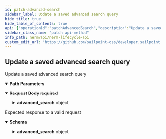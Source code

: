 ```yaml
---
id: patch-advanced-search
sidebar_label: Update a saved advanced search query
hide_title: true
hide_table_of_contents: true
api: {"operationId":"patchAdvancedSearch","description":"Update a saved advanced search query","tags":["Advanced Search"],"parameters":[{"name":"id","in":"path","description":"ID of the object to retrieve or update","required":true,"schema":{"type":"string","format":"uuid"},"example":"db6f8e8b-65c2-47d5-a0db-90bcc4e9df9e"}],"requestBody":{"required":true,"content":{"application/json":{"schema":{"type":"object","properties":{"advanced_search":{"type":"object","properties":{"id":{"description":"the id of the object","type":"string","format":"uuid","example":"db6f8e8b-65c2-47d5-a0db-90bcc4e9df9e"},"label":{"description":"the label","type":"string","example":"mylabel"},"condition_rules_attributes":{"description":"The attributes for the condition rules","type":"array","items":{"anyOf":[{"type":"object","properties":{"id":{"description":"the id","type":"string","format":"uuid","readOnly":true,"example":"db6f8e8b-65c2-47d5-a0db-90bcc4e9df9e"},"type":{"description":"the type","type":"string","required":true,"enum":["ProfileTypeRule"],"example":"ProfileTypeRule"},"comparison_operator":{"description":"The operator to use for comparison","type":"string","enum":["==","!="],"example":"=="},"value":{"description":"The value to use in the comparison","type":"string","format":"uuid","example":"db6f8e8b-65c2-47d5-a0db-90bcc4e9df9e"},"_destroy":{"description":"Should this Profile type rule be destroyed?","type":"boolean","default":false,"example":false}}},{"type":"object","properties":{"id":{"description":"The id","type":"string","format":"uuid","readOnly":true,"example":"db6f8e8b-65c2-47d5-a0db-90bcc4e9df9e"},"type":{"description":"The type","type":"string","required":true,"enum":["ProfileStatusRule"],"example":"ProfileStatusRule"},"comparison_operator":{"description":"The operator to use to compare","type":"string","enum":["==","!="],"example":"=="},"value":{"description":"The value","type":"string","enum":["Active","Inactive","Leave of absence","Terminated"],"example":"Active"},"_destroy":{"description":"Should this be destroyed","type":"boolean","default":false,"example":false}}},{"type":"object","properties":{"id":{"description":"The Id","type":"string","format":"uuid","readOnly":true,"example":"db6f8e8b-65c2-47d5-a0db-90bcc4e9df9e"},"uid":{"description":"The uid","type":"string","minLength":32,"maxLength":32,"readOnly":true,"example":"db6f8e8b-65c2-47d5-a0db-90bcc4e9df9e"},"type":{"description":"The type","type":"string","required":true,"enum":["ProfileAttributeRule"],"example":"ProfileAttributeRule"},"condition_object_type":{"description":"The condition_object_type","type":"string","required":true,"enum":["TextFieldAttribute","TextAreaAttribute"],"example":"TextAreaAttribute"},"condition_object_id":{"description":"The condition_object_id","type":"string","required":true,"format":"uuid","example":"db6f8e8b-65c2-47d5-a0db-90bcc4e9df9e"},"comparison_operator":{"description":"The operator used for comparisons","type":"string","required":true,"enum":["==","!=",">","<","start_with?","end_with?","include?"],"example":"=="},"value":{"description":"The value","type":"string","required":true,"example":"Some value"},"_destroy":{"description":"Destroy","type":"boolean","default":false,"example":false}}},{"type":"object","properties":{"id":{"description":"the id","type":"string","format":"uuid","readOnly":true,"example":"db6f8e8b-65c2-47d5-a0db-90bcc4e9df9e"},"uid":{"description":"the uid","type":"string","minLength":32,"maxLength":32,"readOnly":true,"example":"db6f8e8b-65c2-47d5-a0db-90bcc4e9df9e"},"type":{"description":"the type","type":"string","required":true,"enum":["ProfileAttributeRule"],"example":"ProfileAttributeRule"},"condition_object_type":{"description":"The condition_object_type","type":"string","required":true,"enum":["DateAttribute"],"example":"DateAttribute"},"condition_object_id":{"description":"The condition_object_id","type":"string","format":"uuid","example":"db6f8e8b-65c2-47d5-a0db-90bcc4e9df9e"},"secondary_attribute_type":{"description":"the secondary attribute type","type":"string","enum":["DateAttribute"],"example":"DateAttribute"},"secondary_attribute_id":{"description":"The secondary attribute id","type":"string","format":"uuid","example":"db6f8e8b-65c2-47d5-a0db-90bcc4e9df9e"},"comparison_operator":{"description":"The operator to use for comparison","type":"string","enum":[">","<","after","before"],"example":"<"},"value":{"description":"The value","type":"string","required":true,"enum":["Today","<uid>"],"example":"Today"},"secondary_value":{"description":"The secondary value","type":"string","enum":["after","before"],"example":"after"},"tertiary_value":{"description":"The tertiary value","type":"string","example":30},"_destroy":{"description":"should this be destroyed","type":"boolean","default":false,"example":false}}},{"type":"object","properties":{"id":{"description":"the id","type":"string","format":"uuid","readOnly":true,"example":"db6f8e8b-65c2-47d5-a0db-90bcc4e9df9e"},"uid":{"description":"the iud","type":"string","minLength":32,"maxLength":32,"readOnly":true,"example":"db6f8e8b-65c2-47d5-a0db-90bcc4e9df9e"},"type":{"description":"the type","type":"string","required":true,"enum":["ProfileAttributeRule"],"example":"ProfileAttributeRule"},"condition_object_type":{"description":"The condition object type","type":"string","required":true,"enum":["ProfileSelectAttribute","ProfileSearchAttribute","OwnerSelectAttribute","OwnerSearchAttribute","ContributorSelectAttribute","ContributorSearchAttribute"],"example":"ProfileSearchAttribute"},"condition_object_id":{"description":"The condition object id","type":"string","required":true,"format":"uuid","example":"db6f8e8b-65c2-47d5-a0db-90bcc4e9df9e"},"comparison_operator":{"description":"The operator to use for comparison","type":"string","required":true,"enum":["include?","exclude?"],"example":"include?"},"value":{"description":"the value","type":"string","required":true,"format":"uuid","example":"db6f8e8b-65c2-47d5-a0db-90bcc4e9df9e"},"_destroy":{"description":"Should this be destroyed?","type":"boolean","default":false,"example":false}}},{"type":"object","properties":{"id":{"description":"the id","type":"string","format":"uuid","readOnly":true,"example":"db6f8e8b-65c2-47d5-a0db-90bcc4e9df9e"},"uid":{"description":"the uid","type":"string","minLength":32,"maxLength":32,"readOnly":true,"example":"db6f8e8b-65c2-47d5-a0db-90bcc4e9df9e"},"type":{"description":"the type","type":"string","required":true,"enum":["RiskRule"],"example":"RiskRule"},"comparison_operator":{"description":"The operator to use for comparison","type":"string","enum":["==",">","<"],"example":"=="},"value":{"description":"the value","type":"string","summary":"id of the Risk Level being compared against","required":true,"format":"uuid","example":"db6f8e8b-65c2-47d5-a0db-90bcc4e9df9e"},"secondary_value":{"description":"The secondary value","type":"string","required":true,"enum":["OverallRisk"],"example":"OverallRisk"},"_destroy":{"description":"Should this riskrule be destroyed","type":"boolean","default":false,"example":false}}}]},"example":[{"type":"ProfileTypeRule","comparison_operator":"==","value":"db6f8e8b-65c2-47d5-a0db-90bcc4e9df9e"},{"type":"ProfileStatusRule","id":"db6f8e8b-65c2-47d5-a0db-90bcc4e9df9e","uid":"db6f8e8b-65c2-47d5-a0db-90bcc4e9df9e","comparison_operator":"==","value":"Active"}]}}}}}}}},"responses":{"200":{"description":"Expected response to a valid request","content":{"application/json":{"schema":{"type":"object","properties":{"advanced_search":{"type":"object","properties":{"id":{"description":"The id","type":"string","format":"uuid","readOnly":true,"example":"db6f8e8b-65c2-47d5-a0db-90bcc4e9df9e"},"uid":{"description":"the uid","type":"string","minLength":32,"maxLength":32,"readOnly":true,"example":"db6f8e8b-65c2-47d5-a0db-90bcc4e9df9e"},"label":{"description":"the label","type":"string","example":"mylabel"},"condition_rules_attributes":{"description":"The condition rules attributes","type":"array","items":{"anyOf":[{"type":"object","properties":{"id":{"description":"The id","type":"string","format":"uuid","readOnly":true,"example":"db6f8e8b-65c2-47d5-a0db-90bcc4e9df9e"},"uid":{"description":"The uuid","type":"string","minLength":32,"maxLength":32,"readOnly":true,"example":"db6f8e8b-65c2-47d5-a0db-90bcc4e9df9e"},"type":{"description":"The type","type":"string","required":true,"enum":["ProfileTypeRule"],"example":"ProfileTypeRule"},"comparison_operator":{"description":"The comparison operator","type":"string","enum":["==","!="],"example":"=="},"value":{"description":"The value","type":"string","format":"uuid","example":"db6f8e8b-65c2-47d5-a0db-90bcc4e9df9e"}}},{"type":"object","properties":{"id":{"description":"The id","type":"string","format":"uuid","readOnly":true,"example":"db6f8e8b-65c2-47d5-a0db-90bcc4e9df9e"},"uid":{"description":"The uid","type":"string","minLength":32,"maxLength":32,"readOnly":true,"example":"db6f8e8b-65c2-47d5-a0db-90bcc4e9df9e"},"type":{"description":"The type","type":"string","required":true,"enum":["ProfileStatusRule"],"example":"ProfileStatusRule"},"comparison_operator":{"description":"The comparison operator","type":"string","enum":["==","!="],"example":"=="},"value":{"description":"The value","type":"string","enum":["Active","Inactive","Leave of absence","Terminated"],"example":"Active"}}},{"type":"object","properties":{"id":{"description":"the id","type":"string","format":"uuid","readOnly":true,"example":"db6f8e8b-65c2-47d5-a0db-90bcc4e9df9e"},"uid":{"description":"the uid","type":"string","minLength":32,"maxLength":32,"readOnly":true,"example":"db6f8e8b-65c2-47d5-a0db-90bcc4e9df9e"},"type":{"description":"The type","type":"string","required":true,"enum":["ProfileAttributeRule"],"example":"ProfileAttributeRule"},"condition_object_type":{"description":"The condition_object_type","type":"string","required":true,"enum":["TextFieldAttribute","TextAreaAttribute"],"example":"TextAreaAttribute"},"condition_object_id":{"description":"The condition_object_id","type":"string","required":true,"format":"uuid","example":"db6f8e8b-65c2-47d5-a0db-90bcc4e9df9e"},"comparison_operator":{"description":"The operator to use for comparison","type":"string","required":true,"enum":["==","!=",">","<","start_with?","end_with?","include?"],"example":"=="},"value":{"description":"The value","type":"string","required":true,"example":"Some value"}}},{"type":"object","properties":{"id":{"description":"The id","type":"string","format":"uuid","readOnly":true,"example":"db6f8e8b-65c2-47d5-a0db-90bcc4e9df9e"},"uid":{"description":"The uid","type":"string","minLength":32,"maxLength":32,"readOnly":true,"example":"db6f8e8b-65c2-47d5-a0db-90bcc4e9df9e"},"type":{"description":"The type","type":"string","required":true,"enum":["ProfileAttributeRule"],"example":"ProfileAttributeRule"},"condition_object_type":{"description":"The condition object type","type":"string","required":true,"enum":["DateAttribute"],"example":"DateAttribute"},"condition_object_id":{"description":"The condition object id","type":"string","format":"uuid","example":"db6f8e8b-65c2-47d5-a0db-90bcc4e9df9e"},"secondary_attribute_type":{"description":"The secondary_attribute_type","type":"string","enum":["DateAttribute"],"example":"DateAttribute"},"secondary_attribute_id":{"description":"The secondary_attribute_id","type":"string","format":"uuid","example":"db6f8e8b-65c2-47d5-a0db-90bcc4e9df9e"},"comparison_operator":{"description":"The operator to use for comparison","type":"string","enum":[">","<","after","before"],"example":"<"},"value":{"description":"The value to use for comparison","type":"string","required":true,"enum":["Today","<uid>"],"example":"Today"},"secondary_value":{"description":"The secondary value","type":"string","enum":["after","before"],"example":"after"},"tertiary_value":{"description":"the tertiary_value","type":"string","example":30}}},{"type":"object","properties":{"id":{"description":"The id","type":"string","format":"uuid","readOnly":true,"example":"db6f8e8b-65c2-47d5-a0db-90bcc4e9df9e"},"uid":{"description":"The uid","type":"string","minLength":32,"maxLength":32,"readOnly":true,"example":"db6f8e8b-65c2-47d5-a0db-90bcc4e9df9e"},"type":{"description":"The type","type":"string","required":true,"enum":["ProfileAttributeRule"],"example":"ProfileAttributeRule"},"condition_object_type":{"description":"The condition_object_type","type":"string","required":true,"enum":["ProfileSelectAttribute","ProfileSearchAttribute","OwnerSelectAttribute","OwnerSearchAttribute","ContributorSelectAttribute","ContributorSearchAttribute"],"example":"OwnerSearchAttribute"},"condition_object_id":{"description":"The condition_object_id","type":"string","required":true,"format":"uuid","example":"db6f8e8b-65c2-47d5-a0db-90bcc4e9df9e"},"comparison_operator":{"description":"The comparison_operator","type":"string","required":true,"enum":["include?","exclude?"],"example":"include?"},"value":{"description":"The value","type":"string","required":true,"format":"uuid","example":"db6f8e8b-65c2-47d5-a0db-90bcc4e9df9e"}}},{"type":"object","properties":{"id":{"description":"The id","type":"string","format":"uuid","readOnly":true,"example":"db6f8e8b-65c2-47d5-a0db-90bcc4e9df9e"},"uid":{"description":"the uid","type":"string","minLength":32,"maxLength":32,"readOnly":true,"example":"db6f8e8b-65c2-47d5-a0db-90bcc4e9df9e"},"type":{"description":"The type","type":"string","required":true,"enum":["RiskRule"],"example":"RiskRule"},"comparison_operator":{"description":"The operator to use for comparison","type":"string","enum":["==",">","<"],"example":"=="},"value":{"description":"Id of the Risk Level being compared against","type":"string","summary":"id of the Risk Level being compared against","required":true,"format":"uuid","example":"db6f8e8b-65c2-47d5-a0db-90bcc4e9df9e"},"secondary_value":{"description":"The secondary value","type":"string","required":true,"enum":["OverallRisk"],"example":"OverallRisk"}}}]},"example":[{"type":"ProfileTypeRule","comparison_operator":"==","value":"db6f8e8b-65c2-47d5-a0db-90bcc4e9df9e"},{"type":"ProfileStatusRule","id":"db6f8e8b-65c2-47d5-a0db-90bcc4e9df9e","uid":"db6f8e8b-65c2-47d5-a0db-90bcc4e9df9e","comparison_operator":"==","value":"Active"}]}}}}}}}}},"method":"patch","path":"/advanced_search/{id}","jsonRequestBodyExample":{"advanced_search":{"id":"db6f8e8b-65c2-47d5-a0db-90bcc4e9df9e","label":"mylabel","condition_rules_attributes":[{"type":"ProfileTypeRule","comparison_operator":"==","value":"db6f8e8b-65c2-47d5-a0db-90bcc4e9df9e"},{"type":"ProfileStatusRule","id":"db6f8e8b-65c2-47d5-a0db-90bcc4e9df9e","uid":"db6f8e8b-65c2-47d5-a0db-90bcc4e9df9e","comparison_operator":"==","value":"Active"}]}},"info":{"version":"1.0.0","title":"NERM Lifecycle API","description":"The Lifecycle API can be used to access and modify various resources in your environment.","license":{"name":"MIT"}},"postman":{"name":"Update a saved advanced search query","description":{"content":"Update a saved advanced search query","type":"text/plain"},"url":{"path":["advanced_search",":id"],"host":["{{baseUrl}}"],"query":[],"variable":[{"disabled":false,"description":{"content":"(Required) ID of the object to retrieve or update","type":"text/plain"},"type":"any","value":"","key":"id"}]},"header":[{"key":"Content-Type","value":"application/json"},{"key":"Accept","value":"application/json"}],"method":"PATCH","body":{"mode":"raw","raw":"\"\"","options":{"raw":{"language":"json"}}}}}
sidebar_class_name: "patch api-method"
info_path: nerm/api/nerm-lifecycle-api
custom_edit_url: "https://github.com/sailpoint-oss/developer.sailpoint.com/issues/new?assignees=&labels=&template=bug-report.md&title=%5BBug%5D+Your+Bug+Report+Here Requesting changes to 'Update a saved advanced search query' (patch-advanced-search)"
---
```



## Update a saved advanced search query



Update a saved advanced search query

<details style={{"marginBottom":"1rem"}} data-collapsed={false} open={true}><summary style={{}}><strong>Path Parameters</strong></summary><div><ul><ParamsItem className={"paramsItem"} param={{"name":"id","in":"path","description":"ID of the object to retrieve or update","required":true,"schema":{"type":"string","format":"uuid"},"example":"db6f8e8b-65c2-47d5-a0db-90bcc4e9df9e"}}></ParamsItem></ul></div></details><MimeTabs><TabItem label={"application/json"} value={"application/json-schema"}><details style={{}} data-collapsed={false} open={true}><summary style={{"textAlign":"left"}}><strong>Request Body</strong><strong style={{"fontSize":"var(--ifm-code-font-size)","color":"var(--openapi-required)"}}> required</strong></summary><div style={{"textAlign":"left","marginLeft":"1rem"}}></div><ul style={{"marginLeft":"1rem"}}><SchemaItem collapsible={true} className={"schemaItem"}><details style={{}}><summary style={{}}><strong>advanced_search</strong><span style={{"opacity":"0.6"}}> object</span></summary><div style={{"marginLeft":"1rem"}}><SchemaItem collapsible={false} name={"id"} required={false} deprecated={undefined} schemaDescription={"the id of the object"} schemaName={"uuid"} qualifierMessage={undefined} defaultValue={undefined}></SchemaItem><SchemaItem collapsible={false} name={"label"} required={false} deprecated={undefined} schemaDescription={"the label"} schemaName={"string"} qualifierMessage={undefined} defaultValue={undefined}></SchemaItem><SchemaItem collapsible={true} className={"schemaItem"}><details style={{}}><summary style={{}}><strong>condition_rules_attributes</strong><span style={{"opacity":"0.6"}}> object[]</span></summary><div style={{"marginLeft":"1rem"}}><div style={{"marginTop":".5rem","marginBottom":".5rem"}}>

The attributes for the condition rules

</div><div><div><span className={"badge badge--info"}>anyOf</span><SchemaTabs><TabItem label={"MOD1"} value={"0-item-properties"}><SchemaItem collapsible={false} name={"type"} required={false} deprecated={undefined} schemaDescription={"the type"} schemaName={"string"} qualifierMessage={"**Possible values:** [`ProfileTypeRule`]"} defaultValue={undefined}></SchemaItem><SchemaItem collapsible={false} name={"comparison_operator"} required={false} deprecated={undefined} schemaDescription={"The operator to use for comparison"} schemaName={"string"} qualifierMessage={"**Possible values:** [`==`, `!=`]"} defaultValue={undefined}></SchemaItem><SchemaItem collapsible={false} name={"value"} required={false} deprecated={undefined} schemaDescription={"The value to use in the comparison"} schemaName={"uuid"} qualifierMessage={undefined} defaultValue={undefined}></SchemaItem><SchemaItem collapsible={false} name={"_destroy"} required={false} deprecated={undefined} schemaDescription={"Should this Profile type rule be destroyed?"} schemaName={"boolean"} qualifierMessage={undefined} defaultValue={false}></SchemaItem></TabItem><TabItem label={"MOD2"} value={"1-item-properties"}><SchemaItem collapsible={false} name={"type"} required={false} deprecated={undefined} schemaDescription={"The type"} schemaName={"string"} qualifierMessage={"**Possible values:** [`ProfileStatusRule`]"} defaultValue={undefined}></SchemaItem><SchemaItem collapsible={false} name={"comparison_operator"} required={false} deprecated={undefined} schemaDescription={"The operator to use to compare"} schemaName={"string"} qualifierMessage={"**Possible values:** [`==`, `!=`]"} defaultValue={undefined}></SchemaItem><SchemaItem collapsible={false} name={"value"} required={false} deprecated={undefined} schemaDescription={"The value"} schemaName={"string"} qualifierMessage={"**Possible values:** [`Active`, `Inactive`, `Leave of absence`, `Terminated`]"} defaultValue={undefined}></SchemaItem><SchemaItem collapsible={false} name={"_destroy"} required={false} deprecated={undefined} schemaDescription={"Should this be destroyed"} schemaName={"boolean"} qualifierMessage={undefined} defaultValue={false}></SchemaItem></TabItem><TabItem label={"MOD3"} value={"2-item-properties"}><SchemaItem collapsible={false} name={"type"} required={false} deprecated={undefined} schemaDescription={"The type"} schemaName={"string"} qualifierMessage={"**Possible values:** [`ProfileAttributeRule`]"} defaultValue={undefined}></SchemaItem><SchemaItem collapsible={false} name={"condition_object_type"} required={false} deprecated={undefined} schemaDescription={"The condition_object_type"} schemaName={"string"} qualifierMessage={"**Possible values:** [`TextFieldAttribute`, `TextAreaAttribute`]"} defaultValue={undefined}></SchemaItem><SchemaItem collapsible={false} name={"condition_object_id"} required={false} deprecated={undefined} schemaDescription={"The condition_object_id"} schemaName={"uuid"} qualifierMessage={undefined} defaultValue={undefined}></SchemaItem><SchemaItem collapsible={false} name={"comparison_operator"} required={false} deprecated={undefined} schemaDescription={"The operator used for comparisons"} schemaName={"string"} qualifierMessage={"**Possible values:** [`==`, `!=`, `>`, `<`, `start_with?`, `end_with?`, `include?`]"} defaultValue={undefined}></SchemaItem><SchemaItem collapsible={false} name={"value"} required={false} deprecated={undefined} schemaDescription={"The value"} schemaName={"string"} qualifierMessage={undefined} defaultValue={undefined}></SchemaItem><SchemaItem collapsible={false} name={"_destroy"} required={false} deprecated={undefined} schemaDescription={"Destroy"} schemaName={"boolean"} qualifierMessage={undefined} defaultValue={false}></SchemaItem></TabItem><TabItem label={"MOD4"} value={"3-item-properties"}><SchemaItem collapsible={false} name={"type"} required={false} deprecated={undefined} schemaDescription={"the type"} schemaName={"string"} qualifierMessage={"**Possible values:** [`ProfileAttributeRule`]"} defaultValue={undefined}></SchemaItem><SchemaItem collapsible={false} name={"condition_object_type"} required={false} deprecated={undefined} schemaDescription={"The condition_object_type"} schemaName={"string"} qualifierMessage={"**Possible values:** [`DateAttribute`]"} defaultValue={undefined}></SchemaItem><SchemaItem collapsible={false} name={"condition_object_id"} required={false} deprecated={undefined} schemaDescription={"The condition_object_id"} schemaName={"uuid"} qualifierMessage={undefined} defaultValue={undefined}></SchemaItem><SchemaItem collapsible={false} name={"secondary_attribute_type"} required={false} deprecated={undefined} schemaDescription={"the secondary attribute type"} schemaName={"string"} qualifierMessage={"**Possible values:** [`DateAttribute`]"} defaultValue={undefined}></SchemaItem><SchemaItem collapsible={false} name={"secondary_attribute_id"} required={false} deprecated={undefined} schemaDescription={"The secondary attribute id"} schemaName={"uuid"} qualifierMessage={undefined} defaultValue={undefined}></SchemaItem><SchemaItem collapsible={false} name={"comparison_operator"} required={false} deprecated={undefined} schemaDescription={"The operator to use for comparison"} schemaName={"string"} qualifierMessage={"**Possible values:** [`>`, `<`, `after`, `before`]"} defaultValue={undefined}></SchemaItem><SchemaItem collapsible={false} name={"value"} required={false} deprecated={undefined} schemaDescription={"The value"} schemaName={"string"} qualifierMessage={"**Possible values:** [`Today`, `<uid>`]"} defaultValue={undefined}></SchemaItem><SchemaItem collapsible={false} name={"secondary_value"} required={false} deprecated={undefined} schemaDescription={"The secondary value"} schemaName={"string"} qualifierMessage={"**Possible values:** [`after`, `before`]"} defaultValue={undefined}></SchemaItem><SchemaItem collapsible={false} name={"tertiary_value"} required={false} deprecated={undefined} schemaDescription={"The tertiary value"} schemaName={"string"} qualifierMessage={undefined} defaultValue={undefined}></SchemaItem><SchemaItem collapsible={false} name={"_destroy"} required={false} deprecated={undefined} schemaDescription={"should this be destroyed"} schemaName={"boolean"} qualifierMessage={undefined} defaultValue={false}></SchemaItem></TabItem><TabItem label={"MOD5"} value={"4-item-properties"}><SchemaItem collapsible={false} name={"type"} required={false} deprecated={undefined} schemaDescription={"the type"} schemaName={"string"} qualifierMessage={"**Possible values:** [`ProfileAttributeRule`]"} defaultValue={undefined}></SchemaItem><SchemaItem collapsible={false} name={"condition_object_type"} required={false} deprecated={undefined} schemaDescription={"The condition object type"} schemaName={"string"} qualifierMessage={"**Possible values:** [`ProfileSelectAttribute`, `ProfileSearchAttribute`, `OwnerSelectAttribute`, `OwnerSearchAttribute`, `ContributorSelectAttribute`, `ContributorSearchAttribute`]"} defaultValue={undefined}></SchemaItem><SchemaItem collapsible={false} name={"condition_object_id"} required={false} deprecated={undefined} schemaDescription={"The condition object id"} schemaName={"uuid"} qualifierMessage={undefined} defaultValue={undefined}></SchemaItem><SchemaItem collapsible={false} name={"comparison_operator"} required={false} deprecated={undefined} schemaDescription={"The operator to use for comparison"} schemaName={"string"} qualifierMessage={"**Possible values:** [`include?`, `exclude?`]"} defaultValue={undefined}></SchemaItem><SchemaItem collapsible={false} name={"value"} required={false} deprecated={undefined} schemaDescription={"the value"} schemaName={"uuid"} qualifierMessage={undefined} defaultValue={undefined}></SchemaItem><SchemaItem collapsible={false} name={"_destroy"} required={false} deprecated={undefined} schemaDescription={"Should this be destroyed?"} schemaName={"boolean"} qualifierMessage={undefined} defaultValue={false}></SchemaItem></TabItem><TabItem label={"MOD6"} value={"5-item-properties"}><SchemaItem collapsible={false} name={"type"} required={false} deprecated={undefined} schemaDescription={"the type"} schemaName={"string"} qualifierMessage={"**Possible values:** [`RiskRule`]"} defaultValue={undefined}></SchemaItem><SchemaItem collapsible={false} name={"comparison_operator"} required={false} deprecated={undefined} schemaDescription={"The operator to use for comparison"} schemaName={"string"} qualifierMessage={"**Possible values:** [`==`, `>`, `<`]"} defaultValue={undefined}></SchemaItem><SchemaItem collapsible={false} name={"value"} required={false} deprecated={undefined} schemaDescription={"the value"} schemaName={"uuid"} qualifierMessage={undefined} defaultValue={undefined}></SchemaItem><SchemaItem collapsible={false} name={"secondary_value"} required={false} deprecated={undefined} schemaDescription={"The secondary value"} schemaName={"string"} qualifierMessage={"**Possible values:** [`OverallRisk`]"} defaultValue={undefined}></SchemaItem><SchemaItem collapsible={false} name={"_destroy"} required={false} deprecated={undefined} schemaDescription={"Should this riskrule be destroyed"} schemaName={"boolean"} qualifierMessage={undefined} defaultValue={false}></SchemaItem></TabItem></SchemaTabs></div></div></div></details></SchemaItem></div></details></SchemaItem></ul></details></TabItem></MimeTabs><div><ApiTabs><TabItem label={"200"} value={"200"}><div>

Expected response to a valid request

</div><div><MimeTabs schemaType={"response"}><TabItem label={"application/json"} value={"application/json"}><SchemaTabs><TabItem label={"Schema"} value={"Schema"}><details style={{}} data-collapsed={false} open={true}><summary style={{"textAlign":"left"}}><strong>Schema</strong></summary><div style={{"textAlign":"left","marginLeft":"1rem"}}></div><ul style={{"marginLeft":"1rem"}}><SchemaItem collapsible={true} className={"schemaItem"}><details style={{}}><summary style={{}}><strong>advanced_search</strong><span style={{"opacity":"0.6"}}> object</span></summary><div style={{"marginLeft":"1rem"}}><SchemaItem collapsible={false} name={"id"} required={false} deprecated={undefined} schemaDescription={"The id"} schemaName={"uuid"} qualifierMessage={undefined} defaultValue={undefined}></SchemaItem><SchemaItem collapsible={false} name={"uid"} required={false} deprecated={undefined} schemaDescription={"the uid"} schemaName={"string"} qualifierMessage={"**Possible values:** `>= 32 characters` and `<= 32 characters`"} defaultValue={undefined}></SchemaItem><SchemaItem collapsible={false} name={"label"} required={false} deprecated={undefined} schemaDescription={"the label"} schemaName={"string"} qualifierMessage={undefined} defaultValue={undefined}></SchemaItem><SchemaItem collapsible={true} className={"schemaItem"}><details style={{}}><summary style={{}}><strong>condition_rules_attributes</strong><span style={{"opacity":"0.6"}}> object[]</span></summary><div style={{"marginLeft":"1rem"}}><div style={{"marginTop":".5rem","marginBottom":".5rem"}}>

The condition rules attributes

</div><div><div><span className={"badge badge--info"}>anyOf</span><SchemaTabs><TabItem label={"MOD1"} value={"0-item-properties"}><SchemaItem collapsible={false} name={"id"} required={false} deprecated={undefined} schemaDescription={"The id"} schemaName={"uuid"} qualifierMessage={undefined} defaultValue={undefined}></SchemaItem><SchemaItem collapsible={false} name={"uid"} required={false} deprecated={undefined} schemaDescription={"The uuid"} schemaName={"string"} qualifierMessage={"**Possible values:** `>= 32 characters` and `<= 32 characters`"} defaultValue={undefined}></SchemaItem><SchemaItem collapsible={false} name={"type"} required={false} deprecated={undefined} schemaDescription={"The type"} schemaName={"string"} qualifierMessage={"**Possible values:** [`ProfileTypeRule`]"} defaultValue={undefined}></SchemaItem><SchemaItem collapsible={false} name={"comparison_operator"} required={false} deprecated={undefined} schemaDescription={"The comparison operator"} schemaName={"string"} qualifierMessage={"**Possible values:** [`==`, `!=`]"} defaultValue={undefined}></SchemaItem><SchemaItem collapsible={false} name={"value"} required={false} deprecated={undefined} schemaDescription={"The value"} schemaName={"uuid"} qualifierMessage={undefined} defaultValue={undefined}></SchemaItem></TabItem><TabItem label={"MOD2"} value={"1-item-properties"}><SchemaItem collapsible={false} name={"id"} required={false} deprecated={undefined} schemaDescription={"The id"} schemaName={"uuid"} qualifierMessage={undefined} defaultValue={undefined}></SchemaItem><SchemaItem collapsible={false} name={"uid"} required={false} deprecated={undefined} schemaDescription={"The uid"} schemaName={"string"} qualifierMessage={"**Possible values:** `>= 32 characters` and `<= 32 characters`"} defaultValue={undefined}></SchemaItem><SchemaItem collapsible={false} name={"type"} required={false} deprecated={undefined} schemaDescription={"The type"} schemaName={"string"} qualifierMessage={"**Possible values:** [`ProfileStatusRule`]"} defaultValue={undefined}></SchemaItem><SchemaItem collapsible={false} name={"comparison_operator"} required={false} deprecated={undefined} schemaDescription={"The comparison operator"} schemaName={"string"} qualifierMessage={"**Possible values:** [`==`, `!=`]"} defaultValue={undefined}></SchemaItem><SchemaItem collapsible={false} name={"value"} required={false} deprecated={undefined} schemaDescription={"The value"} schemaName={"string"} qualifierMessage={"**Possible values:** [`Active`, `Inactive`, `Leave of absence`, `Terminated`]"} defaultValue={undefined}></SchemaItem></TabItem><TabItem label={"MOD3"} value={"2-item-properties"}><SchemaItem collapsible={false} name={"id"} required={false} deprecated={undefined} schemaDescription={"the id"} schemaName={"uuid"} qualifierMessage={undefined} defaultValue={undefined}></SchemaItem><SchemaItem collapsible={false} name={"uid"} required={false} deprecated={undefined} schemaDescription={"the uid"} schemaName={"string"} qualifierMessage={"**Possible values:** `>= 32 characters` and `<= 32 characters`"} defaultValue={undefined}></SchemaItem><SchemaItem collapsible={false} name={"type"} required={false} deprecated={undefined} schemaDescription={"The type"} schemaName={"string"} qualifierMessage={"**Possible values:** [`ProfileAttributeRule`]"} defaultValue={undefined}></SchemaItem><SchemaItem collapsible={false} name={"condition_object_type"} required={false} deprecated={undefined} schemaDescription={"The condition_object_type"} schemaName={"string"} qualifierMessage={"**Possible values:** [`TextFieldAttribute`, `TextAreaAttribute`]"} defaultValue={undefined}></SchemaItem><SchemaItem collapsible={false} name={"condition_object_id"} required={false} deprecated={undefined} schemaDescription={"The condition_object_id"} schemaName={"uuid"} qualifierMessage={undefined} defaultValue={undefined}></SchemaItem><SchemaItem collapsible={false} name={"comparison_operator"} required={false} deprecated={undefined} schemaDescription={"The operator to use for comparison"} schemaName={"string"} qualifierMessage={"**Possible values:** [`==`, `!=`, `>`, `<`, `start_with?`, `end_with?`, `include?`]"} defaultValue={undefined}></SchemaItem><SchemaItem collapsible={false} name={"value"} required={false} deprecated={undefined} schemaDescription={"The value"} schemaName={"string"} qualifierMessage={undefined} defaultValue={undefined}></SchemaItem></TabItem><TabItem label={"MOD4"} value={"3-item-properties"}><SchemaItem collapsible={false} name={"id"} required={false} deprecated={undefined} schemaDescription={"The id"} schemaName={"uuid"} qualifierMessage={undefined} defaultValue={undefined}></SchemaItem><SchemaItem collapsible={false} name={"uid"} required={false} deprecated={undefined} schemaDescription={"The uid"} schemaName={"string"} qualifierMessage={"**Possible values:** `>= 32 characters` and `<= 32 characters`"} defaultValue={undefined}></SchemaItem><SchemaItem collapsible={false} name={"type"} required={false} deprecated={undefined} schemaDescription={"The type"} schemaName={"string"} qualifierMessage={"**Possible values:** [`ProfileAttributeRule`]"} defaultValue={undefined}></SchemaItem><SchemaItem collapsible={false} name={"condition_object_type"} required={false} deprecated={undefined} schemaDescription={"The condition object type"} schemaName={"string"} qualifierMessage={"**Possible values:** [`DateAttribute`]"} defaultValue={undefined}></SchemaItem><SchemaItem collapsible={false} name={"condition_object_id"} required={false} deprecated={undefined} schemaDescription={"The condition object id"} schemaName={"uuid"} qualifierMessage={undefined} defaultValue={undefined}></SchemaItem><SchemaItem collapsible={false} name={"secondary_attribute_type"} required={false} deprecated={undefined} schemaDescription={"The secondary_attribute_type"} schemaName={"string"} qualifierMessage={"**Possible values:** [`DateAttribute`]"} defaultValue={undefined}></SchemaItem><SchemaItem collapsible={false} name={"secondary_attribute_id"} required={false} deprecated={undefined} schemaDescription={"The secondary_attribute_id"} schemaName={"uuid"} qualifierMessage={undefined} defaultValue={undefined}></SchemaItem><SchemaItem collapsible={false} name={"comparison_operator"} required={false} deprecated={undefined} schemaDescription={"The operator to use for comparison"} schemaName={"string"} qualifierMessage={"**Possible values:** [`>`, `<`, `after`, `before`]"} defaultValue={undefined}></SchemaItem><SchemaItem collapsible={false} name={"value"} required={false} deprecated={undefined} schemaDescription={"The value to use for comparison"} schemaName={"string"} qualifierMessage={"**Possible values:** [`Today`, `<uid>`]"} defaultValue={undefined}></SchemaItem><SchemaItem collapsible={false} name={"secondary_value"} required={false} deprecated={undefined} schemaDescription={"The secondary value"} schemaName={"string"} qualifierMessage={"**Possible values:** [`after`, `before`]"} defaultValue={undefined}></SchemaItem><SchemaItem collapsible={false} name={"tertiary_value"} required={false} deprecated={undefined} schemaDescription={"the tertiary_value"} schemaName={"string"} qualifierMessage={undefined} defaultValue={undefined}></SchemaItem></TabItem><TabItem label={"MOD5"} value={"4-item-properties"}><SchemaItem collapsible={false} name={"id"} required={false} deprecated={undefined} schemaDescription={"The id"} schemaName={"uuid"} qualifierMessage={undefined} defaultValue={undefined}></SchemaItem><SchemaItem collapsible={false} name={"uid"} required={false} deprecated={undefined} schemaDescription={"The uid"} schemaName={"string"} qualifierMessage={"**Possible values:** `>= 32 characters` and `<= 32 characters`"} defaultValue={undefined}></SchemaItem><SchemaItem collapsible={false} name={"type"} required={false} deprecated={undefined} schemaDescription={"The type"} schemaName={"string"} qualifierMessage={"**Possible values:** [`ProfileAttributeRule`]"} defaultValue={undefined}></SchemaItem><SchemaItem collapsible={false} name={"condition_object_type"} required={false} deprecated={undefined} schemaDescription={"The condition_object_type"} schemaName={"string"} qualifierMessage={"**Possible values:** [`ProfileSelectAttribute`, `ProfileSearchAttribute`, `OwnerSelectAttribute`, `OwnerSearchAttribute`, `ContributorSelectAttribute`, `ContributorSearchAttribute`]"} defaultValue={undefined}></SchemaItem><SchemaItem collapsible={false} name={"condition_object_id"} required={false} deprecated={undefined} schemaDescription={"The condition_object_id"} schemaName={"uuid"} qualifierMessage={undefined} defaultValue={undefined}></SchemaItem><SchemaItem collapsible={false} name={"comparison_operator"} required={false} deprecated={undefined} schemaDescription={"The comparison_operator"} schemaName={"string"} qualifierMessage={"**Possible values:** [`include?`, `exclude?`]"} defaultValue={undefined}></SchemaItem><SchemaItem collapsible={false} name={"value"} required={false} deprecated={undefined} schemaDescription={"The value"} schemaName={"uuid"} qualifierMessage={undefined} defaultValue={undefined}></SchemaItem></TabItem><TabItem label={"MOD6"} value={"5-item-properties"}><SchemaItem collapsible={false} name={"id"} required={false} deprecated={undefined} schemaDescription={"The id"} schemaName={"uuid"} qualifierMessage={undefined} defaultValue={undefined}></SchemaItem><SchemaItem collapsible={false} name={"uid"} required={false} deprecated={undefined} schemaDescription={"the uid"} schemaName={"string"} qualifierMessage={"**Possible values:** `>= 32 characters` and `<= 32 characters`"} defaultValue={undefined}></SchemaItem><SchemaItem collapsible={false} name={"type"} required={false} deprecated={undefined} schemaDescription={"The type"} schemaName={"string"} qualifierMessage={"**Possible values:** [`RiskRule`]"} defaultValue={undefined}></SchemaItem><SchemaItem collapsible={false} name={"comparison_operator"} required={false} deprecated={undefined} schemaDescription={"The operator to use for comparison"} schemaName={"string"} qualifierMessage={"**Possible values:** [`==`, `>`, `<`]"} defaultValue={undefined}></SchemaItem><SchemaItem collapsible={false} name={"value"} required={false} deprecated={undefined} schemaDescription={"Id of the Risk Level being compared against"} schemaName={"uuid"} qualifierMessage={undefined} defaultValue={undefined}></SchemaItem><SchemaItem collapsible={false} name={"secondary_value"} required={false} deprecated={undefined} schemaDescription={"The secondary value"} schemaName={"string"} qualifierMessage={"**Possible values:** [`OverallRisk`]"} defaultValue={undefined}></SchemaItem></TabItem></SchemaTabs></div></div></div></details></SchemaItem></div></details></SchemaItem></ul></details></TabItem><TabItem label={"Example (from schema)"} value={"Example (from schema)"}><ResponseSamples responseExample={"{\n  \"advanced_search\": {\n    \"id\": \"db6f8e8b-65c2-47d5-a0db-90bcc4e9df9e\",\n    \"uid\": \"db6f8e8b-65c2-47d5-a0db-90bcc4e9df9e\",\n    \"label\": \"mylabel\",\n    \"condition_rules_attributes\": [\n      {\n        \"type\": \"ProfileTypeRule\",\n        \"comparison_operator\": \"==\",\n        \"value\": \"db6f8e8b-65c2-47d5-a0db-90bcc4e9df9e\"\n      },\n      {\n        \"type\": \"ProfileStatusRule\",\n        \"id\": \"db6f8e8b-65c2-47d5-a0db-90bcc4e9df9e\",\n        \"uid\": \"db6f8e8b-65c2-47d5-a0db-90bcc4e9df9e\",\n        \"comparison_operator\": \"==\",\n        \"value\": \"Active\"\n      }\n    ]\n  }\n}"} language={"json"}></ResponseSamples></TabItem></SchemaTabs></TabItem></MimeTabs></div></TabItem></ApiTabs></div>